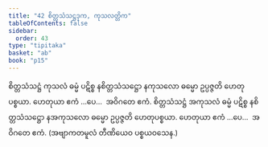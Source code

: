 ```yaml
---
title: "42 စိတ္တသံသဋ္ဌဒုက, ကုသလတ္တိက"
tableOfContents: false
sidebar:
  order: 43
type: "tipitaka"
basket: "ab"
book: "p15"
---
```



<DynamicBreadcrumb />

<Division number="51" book="p15" e="ch" v="40" p="229">

<Paragraph number="150" book="p15">
စိတ္တသံသဋ္ဌံ ကုသလံ ဓမ္မံ ပဋိစ္စ နစိတ္တသံသဋ္ဌော နကုသလော ဓမ္မော ဥပ္ပဇ္ဇတိ ဟေတုပစ္စယာ. ဟေတုယာ ဧကံ …ပေ…  အဝိဂတေ ဧကံ.
</Paragraph>

<Paragraph number="151" book="p15">
စိတ္တသံသဋ္ဌံ အကုသလံ ဓမ္မံ ပဋိစ္စ နစိတ္တသံသဋ္ဌော နအကုသလော ဓမ္မော ဥပ္ပဇ္ဇတိ ဟေတုပစ္စယာ. ဟေတုယာ ဧကံ …ပေ…  အဝိဂတေ ဧကံ. (အဗျာကတမူလံ တီဏိယေဝ ပစ္စယဝသေန.)
</Paragraph>
</Division>